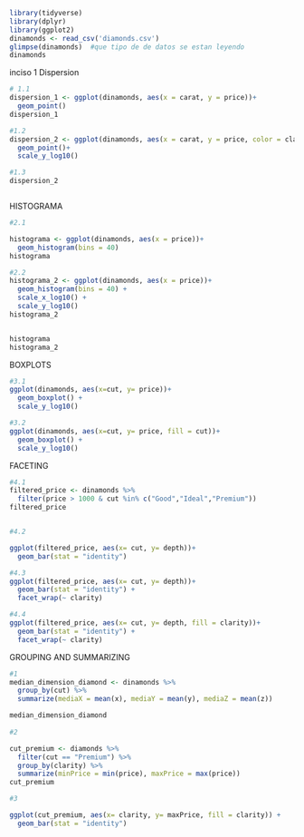 
```r
library(tidyverse)
library(dplyr)
library(ggplot2)
dinamonds <- read_csv('diamonds.csv')
glimpse(dinamonds)  #que tipo de de datos se estan leyendo
dinamonds
```
inciso 1 Dispersion

```r
# 1.1
dispersion_1 <- ggplot(dinamonds, aes(x = carat, y = price))+
  geom_point()
dispersion_1

#1.2
dispersion_2 <- ggplot(dinamonds, aes(x = carat, y = price, color = clarity))+
  geom_point()+
  scale_y_log10()

#1.3
dispersion_2



```
HISTOGRAMA

```r
#2.1

histograma <- ggplot(dinamonds, aes(x = price))+
  geom_histogram(bins = 40)
histograma

#2.2
histograma_2 <- ggplot(dinamonds, aes(x = price))+
  geom_histogram(bins = 40) +
  scale_x_log10() +
  scale_y_log10()
histograma_2


histograma
histograma_2


```
BOXPLOTS
```r
#3.1
ggplot(dinamonds, aes(x=cut, y= price))+
  geom_boxplot() +
  scale_y_log10()

#3.2
ggplot(dinamonds, aes(x=cut, y= price, fill = cut))+
  geom_boxplot() +
  scale_y_log10()
```
FACETING
```r
#4.1
filtered_price <- dinamonds %>%
  filter(price > 1000 & cut %in% c("Good","Ideal","Premium"))
filtered_price


#4.2

ggplot(filtered_price, aes(x= cut, y= depth))+
  geom_bar(stat = "identity")

#4.3
ggplot(filtered_price, aes(x= cut, y= depth))+
  geom_bar(stat = "identity") +
  facet_wrap(~ clarity)

#4.4
ggplot(filtered_price, aes(x= cut, y= depth, fill = clarity))+
  geom_bar(stat = "identity") +
  facet_wrap(~ clarity)
```
GROUPING AND SUMMARIZING
```r
#1
median_dimension_diamond <- dinamonds %>%
  group_by(cut) %>%
  summarize(mediaX = mean(x), mediaY = mean(y), mediaZ = mean(z))

median_dimension_diamond
  
#2

cut_premium <- diamonds %>%
  filter(cut == "Premium") %>%
  group_by(clarity) %>%
  summarize(minPrice = min(price), maxPrice = max(price))
cut_premium

#3

ggplot(cut_premium, aes(x= clarity, y= maxPrice, fill = clarity)) +
  geom_bar(stat = "identity")

```


